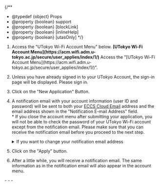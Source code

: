 
{/**
  * @typedef {object} Props
  * @property {boolean} support
  * @property {boolean} [blockLink]
  * @property {boolean} [inlineHelp]
  * @property {boolean} [utasOnly]
  */}


1. <If cond={props.blockLink}>
     Access the "UTokyo Wi-Fi Account Menu" below.
     <b class="box center">[UTokyo Wi-Fi Account Menu](https://acm.wifi.adm.u-tokyo.ac.jp/secure/user_applies/index/1/)</b>
     <Fragment slot="else">
       Access the "[UTokyo Wi-Fi Account Menu](https://acm.wifi.adm.u-tokyo.ac.jp/secure/user_applies/index/1/)".
     </Fragment>
   </If>
1. Unless you have already signed in to your UTokyo Account, the sign-in page will be displayed. Please sign in.
   <If cond={props.inlineHelp}>
     <ApplyHelpJouhouSecurity type="details" />
   </If>
   <If cond={props.inlineHelp}>
     <ApplyHelpMFA type="details" />
   </If>

1. Click on the "New Application" Button.
1. A notification email with your account information (user ID and password) will be sent to both your [ECCS Cloud Email](/en/google/) address and the email address shown in the "Notification E-mail Address" field.<br />
   \* If you close the account menu after submitting your application, you will not be able to check the password of your UTokyo Wi-Fi account except from the notification email. Please make sure that you can receive the notification email before you proceed to the next step.
   <details>
      <summary>If you want to change your notification email address</summary>
      <If cond={props.utasOnly}>
        In order to change the email address to which the notification email is sent, log in to [UTAS](https://utas.adm.u-tokyo.ac.jp/campusweb/campusportal.do) and set "E-MAIL 1" in the "Student Information" menu (note that the "E-MAIL 2" address cannot be used as the UTokyo Wi-Fi email address).
        <Fragment slot="else">
          Follow the instructions below to change the email address to which the notification email is sent.

          - For students: Log in to [UTAS](https://utas.adm.u-tokyo.ac.jp/campusweb/campusportal.do) and set "E-MAIL 1" in the "Student Information" menu (note that the "E-MAIL 2" address cannot be used as the UTokyo Wi-Fi email address).
          - For faculty members: Log in to [the Personnel Information MyWeb](https://univtokyo.sharepoint.com/sites/utokyoportal/wiki/d/Personal_information_and_ID_card.aspx) and set your "学内メールアドレス" (Campus Email Address) field in the "パーソナルメニュー" (Personal Menu). * The email address for this purpose must end with `u-tokyo.ac.jp`
        </Fragment>
      </If>
        Please note that it will take some time for the change to take effect, so please apply for an account after a day you registered your email.
    </details>
    <If cond={props.inlineHelp}>
      <ApplyHelpEmail type="details" />
    </If>
1. Click on the "Apply" button.
1. After a little while, you will receive a notification email. The same information as in the notification email will also appear in the account menu.

<If cond={props.inlineHelp}>
  <Support lang="en" show={props.support} />
  <Help lang="en" support={props.support} slot="else">
    - <ApplyHelpJouhouSecurity type="default" />
    - <ApplyHelpEmail type="default" />
    - <ApplyHelpMFA type="default" />
  </Help>
</If>
